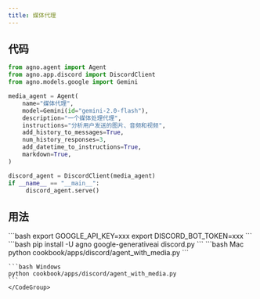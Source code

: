 ```yaml
---
title: 媒体代理
---
```


## 代码

```python cookbook/apps/discord/agent_with_media.py
from agno.agent import Agent
from agno.app.discord import DiscordClient
from agno.models.google import Gemini

media_agent = Agent(
    name="媒体代理",
    model=Gemini(id="gemini-2.0-flash"),
    description="一个媒体处理代理",
    instructions="分析用户发送的图片、音频和视频",
    add_history_to_messages=True,
    num_history_responses=3,
    add_datetime_to_instructions=True,
    markdown=True,
)

discord_agent = DiscordClient(media_agent)
if __name__ == "__main__":
     discord_agent.serve()
```

## 用法

<Steps>
  <Snippet file="create-venv-step.mdx" />

  <Step title="设置您的 API 密钥">
    ```bash
    export GOOGLE_API_KEY=xxx
    export DISCORD_BOT_TOKEN=xxx
    ```
  </Step>

  <Step title="安装库">
    ```bash
    pip install -U agno google-generativeai discord.py
    ```
  </Step>

  <Step title="运行代理">
    <CodeGroup>
    ```bash Mac
    python cookbook/apps/discord/agent_with_media.py
    ```

    ```bash Windows
    python cookbook/apps/discord/agent_with_media.py
    ```
    </CodeGroup>
  </Step>
</Steps>